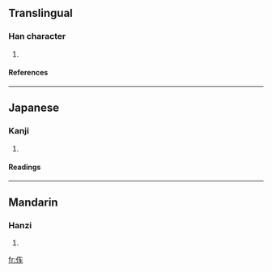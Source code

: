 ==Translingual==
===Han character===
{{Han char|rad=人|as=04|sn=6|four=|canj=人大手 (OKQ)}}
# {{defn|Han}}
====References====
{{Han ref|kx=0096.121|hdz=10120.041|uh=4F21|ud=20257}}
----
==Japanese==
===Kanji===
{{ja-kanji|grade=|rs=人04}}
# {{defn|Japanese}}
====Readings====
{{ja-readings|on=|kun=[[くるま]] (kuruma)}}
----
==Mandarin==
===Hanzi===
{{cmn-hanzi|pin=[[chē]] ([[che1]]), [[chéng]] ([[cheng2]])|wg=ch'e<sup>1</sup>, ch'eng<sup>2</sup>}}
# {{defn|Mandarin}}

[[fr:伡]]